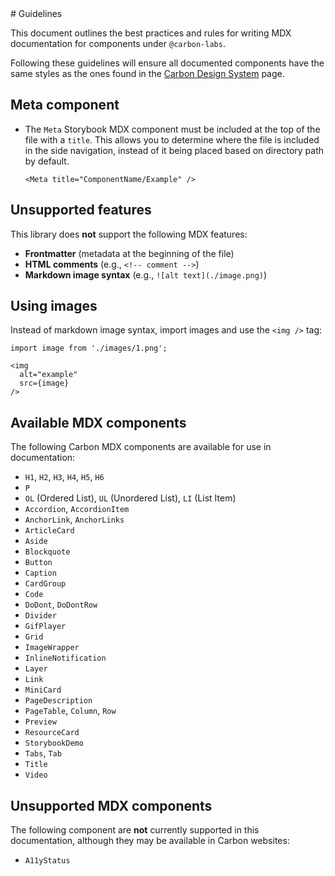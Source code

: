 <Meta title="MDX Components/Guidelines" />
# Guidelines  

This document outlines the best practices and rules for writing MDX documentation 
for components under `@carbon-labs`. 

Following these guidelines will ensure all documented components have the same styles
as the ones found in the [Carbon Design System](https://carbondesignsystem.com) page.


## Meta component
- The `Meta` Storybook MDX component must be included at the top of the file with a `title`. This allows you to determine where the file is included in the side navigation, instead of it being placed based on directory path by default.  
  ```mdx
  <Meta title="ComponentName/Example" />
  ```

## Unsupported features  
This library does **not** support the following MDX features:
- **Frontmatter** (metadata at the beginning of the file)
- **HTML comments** (e.g., `<!-- comment -->`)
- **Markdown image syntax** (e.g., `![alt text](./image.png)`)

## Using images  
Instead of markdown image syntax, import images and use the `<img />` tag:  
```mdx
import image from './images/1.png';

<img
  alt="example"
  src={image}
/>
```

## Available MDX components  
The following Carbon MDX components are available for use in documentation:  

- `H1`, `H2`, `H3`, `H4`, `H5`, `H6`  
- `P`  
- `OL` (Ordered List), `UL` (Unordered List), `LI` (List Item)  
- `Accordion`, `AccordionItem`
- `AnchorLink`, `AnchorLinks`
- `ArticleCard`
- `Aside`
- `Blockquote`
- `Button`
- `Caption`
- `CardGroup`
- `Code`
- `DoDont`, `DoDontRow`
- `Divider`
- `GifPlayer`
- `Grid`
- `ImageWrapper`
- `InlineNotification`
- `Layer`
- `Link`
- `MiniCard`
- `PageDescription`
- `PageTable`, `Column`, `Row`
- `Preview`
- `ResourceCard`
- `StorybookDemo`
- `Tabs`, `Tab`
- `Title`
- `Video`

## Unsupported MDX components  
The following component are **not** currently supported in this documentation, although they may be available in Carbon websites:

- `A11yStatus`


